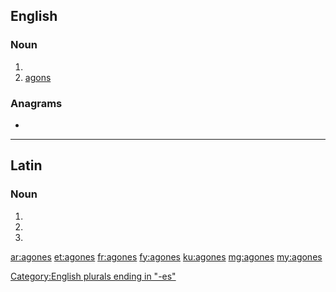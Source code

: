 ==English==

===Noun===
{{head|en|noun plural form}}

# {{plural of|agon|lang=en}}
# [[agons]]

===Anagrams===
* {{l|en|genoas}}

----

==Latin==

===Noun===
{{la-noun-form|agōnēs}}

# {{inflection of|agōn||nom|p|lang=la}}
# {{inflection of|agōn||acc|p|lang=la}}
# {{inflection of|agōn||voc|p|lang=la}}

[[Category:English plurals ending in "-es"]]

[[ar:agones]]
[[et:agones]]
[[fr:agones]]
[[fy:agones]]
[[ku:agones]]
[[mg:agones]]
[[my:agones]]